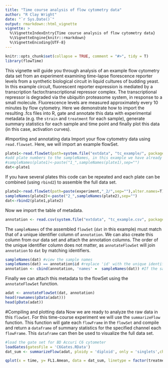 ```yaml
---
title: "Time course analysis of flow cytometry data"
author: "R Clay Wright"
date: "`r Sys.Date()`"
output: rmarkdown::html_vignette
vignette: >
  %\VignetteIndexEntry{Time course analysis of flow cytometry data}
  %\VignetteEngine{knitr::rmarkdown}
  %\VignetteEncoding{UTF-8}
---
```

```r
knitr::opts_chunk$set(collapse = TRUE, comment = "#>", tidy = T)
library(flowTime)
```
This vignette will guide you through analysis of an example flow cytometry data set from an experiment examining time-lapse florescence reporter levels from a synthetic biological circuit in liquid cultures of budding yeast. In this example circuit, fluorescent reporter expression is mediated by a transcription factor/transcriptional repressor complex. The transcriptional repressor is degraded via the ubiquitin proteasome system, in response to a small molecule. Fluorescence levels are measured approximately every 10 minutes by flow cytometry. Here we demonstrate how to import the resulting .fcs files into R, gate and annotate this data with experimental metadata (e.g. the `strain` and `treatment` for each sample), generate summary statistics for each sample and time point and finally plot this data (in this case, activation curves).

#Importing and annotating data
Import your flow cytometry data using `read.flowset`. Here, we will import an example flowSet.
```r
plate1<-read.flowSet(path=system.file("extdata", "tc_example/", package = "flowTime"),alter.names=T)
#add plate numbers to the sampleNames, in this example we have already done this step
#sampleNames(plate1)<-paste("1_",sampleNames(plate1),sep="")
dat<-plate1
```
If you have several plates this code can be repeated and each plate can be combined (using `rbind2`) to assemble the full data set.
```r
plate2<-read.flowSet(path=paste(experiment,"_2/",sep=""),alter.names=T)
sampleNames(plate2)<-paste("2_",sampleNames(plate2),sep="")
dat<-rbind2(plate1,plate2)
```
Now we import the table of metadata.
```r
annotation <- read.csv(system.file("extdata", "tc_example.csv", package = "flowTime"))
```
The `sampleNames` of the assembled `flowSet` (`dat` in this example) must match that of a unique identifier column of `annotation`. We can also create this column from our data set and attach the annotation columns. The order of the unique identifier column does not matter, as `annotateFlowSet` will join `annotation` to `dat` by matching identifiers.
```r
sampleNames(dat) #view the sample names
sampleNames(dat) == annotation$id #replace 'id' with the unique identifier column to test if this column is identical to the sample names of your flowset
annotation <- cbind(annotation, 'names' =  sampleNames(dat)) #If the sampleNames and unique identifiers are in the correct order this command will add the sampleNames as the identifier
```
Finally we can attach this metadata to the flowSet using the `annotateFlowSet` function. 
```r
adat <- annotateFlowSet(dat, annotation)
head(rownames(pData(adat)))
head(pData(adat))
```

#Compiling and plotting data
Now we are ready to analyze the raw data in this `flowSet`. For this time-course experiment we will use the `summarizeFlow` function. This function will gate each `flowFrame` in the `flowSet` and compile and return a `dataframe` of summary statistics for the specified channel each `flowFrame`. This `dataframe` can then be used to visualize the full data set. 
```r
#load the gate set for BD Accuri C6 cytometer
loadGates(gatesFile = 'C6Gates.RData')
dat_sum <- summarizeFlow(adat, ploidy = 'diploid', only = 'singlets',channel = 'FL1.A')

qplot(x = time, y= FL1.Amean, data = dat_sum, linetype = factor(treatment)) + geom_line() + xlab('Time post Auxin addition (min)') + ylab('Reporter Fluorescence (AU)') + scale_color_discrete(name=expression(paste("Auxin (",mu,"M)",sep = ""))) + theme_classic(base_size = 14, base_family = 'Arial')
```
